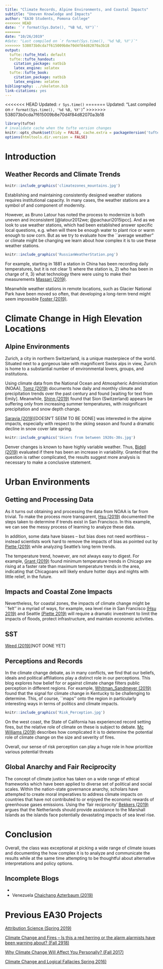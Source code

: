 ```yaml
---
title: "Climate Records, Alpine Environments, and Coastal Impacts"
subtitle: "Uneven Knowledge and Impacts"
author: "EA30 Students, Pomona College"
<<<<<<< HEAD
date: '`r format(Sys.Date(), "%B %d, %Y")`'
=======
date: "10/26/2019"
#date: "Last compiled on `r format(Sys.time(), '%d %B, %Y')`"
>>>>>>> 538073b0cda7f615009b8e70d4f84d82070a3b18
output:
  tufte::tufte_html: default
  tufte::tufte_handout:
    citation_package: natbib
    latex_engine: xelatex
  tufte::tufte_book:
    citation_package: natbib
    latex_engine: xelatex
bibliography: ../skeleton.bib
link-citations: yes
---
```

<<<<<<< HEAD
Updated: `r Sys.time()`
=======
Updated: "Last compiled on `r format(Sys.time(), '%d %B, %Y')`"
>>>>>>> 538073b0cda7f615009b8e70d4f84d82070a3b18

```r
library(tufte)
# invalidate cache when the tufte version changes
knitr::opts_chunk$set(tidy = FALSE, cache.extra = packageVersion('tufte'))
options(htmltools.dir.version = FALSE)
```
# Introduction

## Weather Records and Climate Trends

```r
knitr::include_graphics('climatezones_mountains.jpg')
```

Establishing and maintaining consistently designed weather stations requires institutional capacity. In many cases, the weather stations are a symbol of and component of modernity. 

However, as Bruno Latour has noted the process to modernize is both uneven and inconsistent [@latour2012we; @pachauri2015ipcc]. And as we look to use weather stations, which had been established answer specific local questions, e.g. when will there be enough water to plant rice or warm enough to sow corn. But as we try to evaluate how the ``average weather" or climate might be changing we learn about how complex it is to use these weather stations. 

```r
knitr::include_graphics('RussianWeatherStation.png')
```
For example, starting in 1881 a station in China has been recording daily temperatures, but it is not clear 1) where the station is, 2) who has been in charge of it, 3) what technology there were using to make their measurements [Massari (2019)](Massari/Massari2.html).

Meanwhile weather stations in remote locations, such as Glacier National Park have been moved so often, that developing a long-term trend might seem impossible [Foster (2019)](Foster/Foster2.html).

# Climate Change in High Elevation Locations

## Alpine Environments

Zurich, a city in northern Switzerland, is a unique masterpiece of the world. Situated next to a gorgeous lake with magnificent Swiss alps in view, Zurich is home to a substantial number of environmental lovers, groups, and institutions. 

Using climate data from the National Ocean and Atmospheric Administration (NOAA), [Tomz (2019)](Tomz/Tomz1.html) documents how daily and monthly climate and precipitation trends over the past century and found [waiting for text from Emily]. Meanwhile, [Shinn (2019)](Shinn/Shinn2.html) found that Sion (Switzerland) appears be suffering only from increasing summer temperatures, with insignificant precipitation and snow depth change. 

[Saravia (2019)](Saravia/Saravia0.html)[DOESN'T SEEM TO BE DONE] was interested in the alpine impacts, especially with respect to the skiing season and found a dramatic decline in snow cover late spring. 

```r
knitr::include_graphics('Skiers from between 1920s-30s.jpg')
```




Denver changes is known to have highly variable weather. Thus, [Bidell (2019)](Bidell/Bidell1.html) evaluated if there has been an increase in variability. Granted that the question is rather complicated, the results suggest more analysis is necessary to make a conclusive statement. 

# Urban Environments

## Getting and Processing Data

As it turns out obtaining and processing the data from NOAA is far from trivial. To make the process more transparent, [Hsu (2019)](Hsu/Hsu1.html) documented the steps taken to determine if trends exist in San Francisco. In this example, we can see the messy process of learning to analyze these data.

In addition, some data have biases -- but bias does not need worthless -- instead scientists work hard to remove the impacts of bias as pointed out by [Piette (2019)](Piette/Piette2.html) while analyzing Seattle's long term trends.

The temperature trend, however, are not always easy to digest. For example, [Grant (2019)](Grant/Grant1.html) found minimum temperature trends in Chicago are rising at a faster rate than maximum temperature trends in the area, indicating that Chicagoans will likely endure hotter days and nights with little relief, in the future.

## Impacts and Coastal Zone Impacts

Nevertheless, for coastal zones, the impacts of climate change might be ``felt'' in a myriad of ways, for example, sea level rise in San Francisco [(Hsu 2019)](Hsu/Hsu1.html) and Seattle [(Piette 2019)](Piette/Piette2.html) will require a dramatic investment to limit the impacts of floods, protect infrastructure, and maintain economic activities.

## SST

[Weed (2019)](Weed/Weed0.html)[NOT DONE YET]



## Perceptions and Records

In the climate change debate, as in many conflicts, we find that our beliefs, ideals and political affiliations play a distinct role in our perceptions. This blog explores how belief for or against climate change filters public perception in different regions. For example, [Whitman_Sandmeyer (2019)](Whitman_Sandmeyer/Whitman_Sandmeyer2.html) found that the signal for climate change in Kentucky to be challenging to determine. This, of course, ``maps'' onto the region in particularly interesting ways in terms of politics and climate impacts.  

```r
knitr::include_graphics('Risk_Perception.jpg')
```

On the west coast, the State of California has experienced record setting fires, but the relative role of climate on these is subject to debate. [Mc Williams (2019)](McWilliams/McWilliams0.html) describes how complicated it is to determine the potential role of climate change on the size and severity of fires. 

Overall, our sense of risk perception can play a huge role in how prioritize various potential threats 

## Global Anarchy and Fair Reciprocity

The concept of climate justice has taken on a wide range of ethical frameworks which have been applied to diverse set of political and social scales. Within the nation-state governance anarchy, scholars have attempted to create moral imperatives to address climate impacts on countries that have not contributed to or enjoyed the economic rewards of greenhouse gases emissions. Using the 'fair reciprocity'  [Bekkers (2019)](Bekkers/Bekkers2.html) argues that the Netherlands should provide assistance to the Marshall Islands as the islands face potentially devastating impacts of sea level rise. 

# Conclusion

Overall, the class was exceptional at picking a wide range of climate issues and documenting the how complex it is to analyze and communicate the results while at the same time attempting to be thoughtful about alternative interpretations and policy options. 


## Incomplete Blogs

- 

- Venezuela [Chaichang Azterbaum (2019)](Chaichang_Azterbaum/Chaichang_Azterbaum.html)



# Previous EA30 Projects

[Attribution Science (Spring 2019)](../S2019/index_2019S.html)

[Climate Change and Fires -- Is this a red herring or the alarm alarmists have been warning about? (Fall 2918)](../F2018/index_2018F.html)

[Why Climate Change Will Affect You Personally? (Fall 2017)](../F2017/index_2017F.html)

[Climate Change and Logical Fallacies Spring 2016)](../S2017/index_2017S.html)
